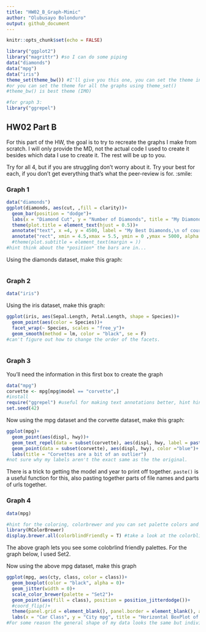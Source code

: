 ```yaml
---
title: "HW02_B_Graph-Mimic"
author: "Olubusayo Bolonduro"
output: github_document
---
```


```r
knitr::opts_chunk$set(echo = FALSE)
```


```r
library("ggplot2")
library("magrittr") #so I can do some piping
data("diamonds")
data("mpg")
data("iris")
theme_set(theme_bw()) #I'll give you this one, you can set the theme individually for graphs
#or you can set the theme for all the graphs using theme_set()
#theme_bw() is best theme (IMO)

#for graph 3:
library("ggrepel")


```

## HW02 Part B

For this part of the HW, the goal is to try to recreate the graphs I make from scratch. I will only provide the MD, not the actual code I used to create it besides which data I use to create it. The rest will be up to you. 

Try for all 4, but if you are struggling don't worry about it. Try your best for each, if you don't get everything that's what the peer-review is for. :smile:


### Graph 1
```r
data("diamonds")
ggplot(diamonds, aes(cut, ,fill = clarity))+
  geom_bar(position = "dodge")+
  labs(x = "Diamond Cut", y = "Number of Diamonds", title = "My Diamond Collection", subtitle = "Boxplot representing the number of diamonds in my diamond collection by \ntype of cut quality and clarity of diamond") +
  theme(plot.title = element_text(hjust = 0.5))+
  annotate("text", x =4, y = 4500, label = "My Best Diamonds,\n of course")+
  annotate("rect", xmin = 4.5,xmax = 5.5, ymin = 0 ,ymax = 5000, alpha = 0.35)
  #theme(plot.subtitle = element_text(margin = ))
#hint think about the *position* the bars are in...
```


Using the diamonds dataset, make this graph:
```r


```

### Graph 2
```r
data("iris")

```

Using the iris dataset, make this graph:
```r

ggplot(iris, aes(Sepal.Length, Petal.Length, shape = Species))+
  geom_point(aes(color = Species))+
  facet_wrap(~ Species, scales = "free_y")+
  geom_smooth(method = lm, color = "black", se = F)
#can't figure out how to change the order of the facets.
  
```


### Graph 3
You'll need the information in this first box to create the graph
```r
data("mpg")
corvette <- mpg[mpg$model == "corvette",]
#install
require("ggrepel") #useful for making text annotations better, hint hint
set.seed(42)
```

Now using the mpg dataset and the corvette dataset, make this graph:

```r
ggplot(mpg)+
  geom_point(aes(displ, hwy))+
  geom_text_repel(data = subset(corvette), aes(displ, hwy, label = paste("Corvette,",year) ))+
  geom_point(data = subset(corvette), aes(displ, hwy), color ="blue")+
  labs(title = "Corvettes are a bit of an outlier")
#not sure why my labels aren't the exact same as the the original. 
```

There is a trick to getting the model and year to print off together. `paste()` is a useful function for this, also pasting together parts of file names and parts of urls together. 


### Graph 4 
```r
data(mpg)

#hint for the coloring, colorbrewer and you can set palette colors and make your graphs colorblind friendly
library(RColorBrewer)
display.brewer.all(colorblindFriendly = T) #take a look at the colorblindfriendly options
```

The above graph lets you see some colobrlind friendly palettes. For the graph below, I used Set2.



Now using the above mpg dataset, make this graph

```r
ggplot(mpg, aes(cty, class, color = class))+
  geom_boxplot(color = "black", alpha = 0)+
  geom_jitter(width = 0)+
  scale_color_brewer(palette = "Set2")+
  geom_point(aes(fill = class), position = position_jitterdodge())+
  #coord_flip()+
  theme(panel.grid = element_blank(), panel.border = element_blank(), axis.line = element_line(color = "black"))+
  labs(x = "Car Class", y = "City mpg", title = "Horizontal BoxPlot of City MPG and Car Class")
#For some reason the general shape of my data looks the same but individual data points look different.
```